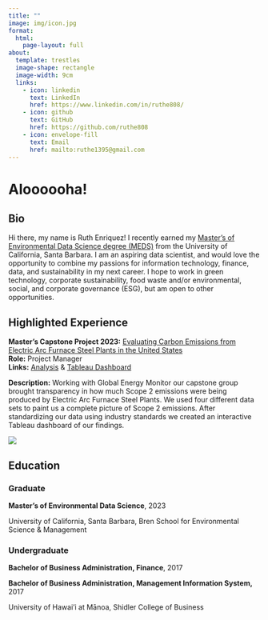 ```yaml
---
title: ""
image: img/icon.jpg
format:
  html:
    page-layout: full
about:
  template: trestles
  image-shape: rectangle
  image-width: 9cm
  links:
    - icon: linkedin
      text: LinkedIn
      href: https://www.linkedin.com/in/ruthe808/
    - icon: github
      text: GitHub
      href: https://github.com/ruthe808
    - icon: envelope-fill
      text: Email
      href: mailto:ruthe1395@gmail.com
---
```


<h1>Aloooooha!</h1>

::: panel-tabset
## Bio

Hi there, my name is Ruth Enriquez! I recently earned my [Master's of Environmental Data Science degree (MEDS)](https://bren.ucsb.edu/masters-programs/master-environmental-data-science) from the University of California, Santa Barbara. I am an aspiring data scientist, and would love the opportunity to combine my passions for information technology, finance, data, and sustainability in my next career. I hope to work in green technology, corporate sustainability, food waste and/or environmental, social, and corporate governance (ESG), but am open to other opportunities.

## Highlighted Experience

**Master's Capstone Project 2023:** [Evaluating Carbon Emissions from Electric Arc Furnace Steel Plants in the United States](https://bren.ucsb.edu/projects/evaluating-carbon-emissions-electric-arc-furnace-steel-plants-united-states)<br> **Role:** Project Manager<br> **Links:** [Analysis](https://github.com/steeltracker/carbon-analysis) & [Tableau Dashboard](https://public.tableau.com/app/profile/steel.tracker/viz/2021USElectricSteelPlantCo2eTracker/EAFTotalPlantEmissions)

**Description:** Working with Global Energy Monitor our capstone group brought transparency in how much Scope 2 emissions were being produced by Electric Arc Furnace Steel Plants. We used four different data sets to paint us a complete picture of Scope 2 emissions. After standardizing our data using industry standards we created an interactive Tableau dashboard of our findings.

[![](img/tableau_dashboard.png)](https://public.tableau.com/app/profile/steel.tracker/viz/2021USElectricSteelPlantCo2eTracker/EAFTotalPlantEmissions)

## Education

<h3>Graduate</h3>

**Master's of Environmental Data Science**, 2023

University of California, Santa Barbara, Bren School for Environmental Science & Management

<h3>Undergraduate</h3>

**Bachelor of Business Administration, Finance**, 2017

**Bachelor of Business Administration, Management Information System,** 2017

University of Hawai'i at Mānoa, Shidler College of Business
:::

